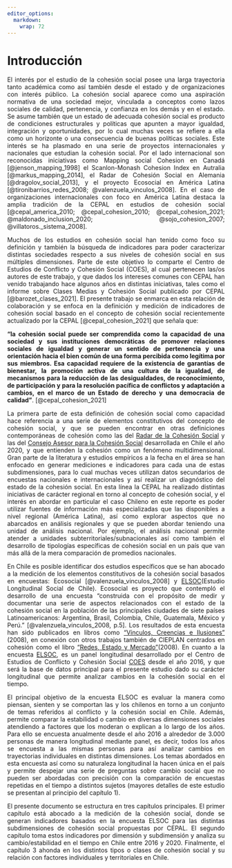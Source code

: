 ```yaml
---
editor_options:
  markdown:
    wrap: 72
---
```


# Introducción {-}

<div style="text-align: justify">

El interés por el estudio de la cohesión social posee una larga trayectoria tanto académica como así también desde el estado y de organizaciones con interés público. La cohesión social aparece como una aspiración normativa de una sociedad mejor, vinculada a conceptos como lazos sociales de calidad, pertenencia, y confianza en los demás y en el estado. Se asume también que un estado de adecuada cohesión social es producto de condiciones estructurales y políticas que apunten a mayor igualdad, integración y oportunidades, por lo cual muchas veces se refiere a ella como un horizonte o una consecuencia de buenas políticas sociales. Este interés se ha plasmado en una serie de proyectos internacionales y nacionales que estudian la cohesión social. Por el lado internacional son reconocidas iniciativas como Mapping social Cohesion en Canadá [@jenson_mapping_1998] el Scanlon-Monash Cohesion Index en Autralia [@markus_mapping_2014], el Radar de Cohesión Social en Alemania [@dragolov_social_2013], y el proyecto Ecosocial en América Latina [@tironibarrios_redes_2008; @valenzuela_vinculos_2008]. En el caso de organizaciones internacionales con foco en América Latina destaca la amplia tradición de la CEPAL en estudios de cohesión social [@cepal_america_2010; @cepal_cohesion_2010; @cepal_cohesion_2021; @maldonado_inclusion_2020; @sojo_cohesion_2007; @villatoros._sistema_2008].

Muchos de los estudios en cohesión social han tenido como foco su definición y también la búsqueda de indicadores para poder caracterizar distintas sociedades respecto a sus niveles de cohesión social en sus múltiples dimensiones. Parte de este objetivo lo comparte el Centro de Estudios de Conflicto y Cohesión Social (COES), al cual pertenecen las/os autores de este trabajo, y que dados los intereses comunes con CEPAL han venido trabajando hace algunos años en distintas iniciativas, tales como el informe sobre Clases Medias y Cohesión Social  publicado por CEPAL [@barozet_clases_2021]. El presente trabajo se enmarca en esta relación de colaboración y se enfoca en la definición y medición de indicadores de cohesión social basado en el concepto de cohesión social recientemente actualizado por la CEPAL [@cepal_cohesion_2021] que señala que:

**“la cohesión social puede ser comprendida como la capacidad de una  sociedad y sus instituciones democráticas de promover relaciones sociales de igualdad y generar un sentido de  pertenencia y una orientación hacia el bien común de una forma percibida como legítima por sus miembros. Esa  capacidad requiere de la existencia de garantías de bienestar, la promoción activa de una cultura de la  igualdad, de mecanismos para la reducción de las desigualdades, de reconocimiento, de participación y para  la resolución pacífica de conflictos y adaptación a cambios, en el marco de un Estado de derecho y una  democracia de calidad”**. [@cepal_cohesion_2021]

La primera parte de esta definición de cohesión social como capacidad hace referencia a una serie de elementos constitutivos del concepto de cohesión social, y que se pueden encontrar en otras definiciones contemporáneas de cohesión como las del [Radar de la Cohesión Social](https://www.bertelsmann-stiftung.de/en/publications/publication/did/social-cohesion-radar/) y las del [Consejo Asesor para la Cohesión Social](https://www.desarrollosocialyfamilia.gob.cl/storage/docs/Informe_Final_Consejo_Cohesion_Social.pdf) desarrollada en Chile el año 2020, y que entienden la cohesión como un fenómeno multidimensional. Gran parte de la literatura y estudios empíricos a la fecha en el área se han enfocado en generar mediciones e indicadores para cada una de estas subdimensiones, para lo cual muchas veces utilizan datos secundarios de encuestas nacionales e internacionales y así realizar un diagnóstico del estado de la cohesión social. En esta línea la CEPAL ha realizado distintas iniciativas de carácter regional en torno al concepto de cohesión social, y el interés en abordar en particular el caso Chileno en este reporte es poder utilizar fuentes de información más especializadas que las disponibles a nivel regional (América Latina), así como explorar aspectos que no abarcados en análisis regionales y que se pueden abordar teniendo una unidad de análisis nacional. Por ejemplo, el análisis nacional permite atender a unidades subterritoriales/subnacionales así como también el desarrollo de tipologías específicas de cohesión social en un país que van más allá de la mera comparación de promedios nacionales. 

En Chile es posible identificar dos estudios específicos que se han abocado a la medición de los elementos constitutivos de la cohesión social basados en encuestas: Ecosocial [@valenzuela_vinculos_2008] y [ELSOC](https://coes.cl/encuesta-panel/)(Estudio Longitudinal Social de Chile). Ecosocial es proyecto que contempló el desarrollo de una encuesta "construida con el propósito de medir y documentar una serie de aspectos relacionados con el estado de la cohesión social en la población de las principales ciudades de siete países Latinoamericanos: Argentina, Brasil, Colombia, Chile, Guatemala, México y Perú." [@valenzuela_vinculos_2008, p.5]. Los resultados de esta encuesta han sido publicados en libros como ["Vínculos, Creencias e Ilusiones"](https://www.cieplan.org/wp-content/uploads/2019/12/Libro_Completo_Vinculos_Creencia_e_Ilusiones.pdf) (2008), en conexión con otros trabajos también de CIEPLAN centrados en cohesión como el libro ["Redes, Estado y Mercado"](https://www.cieplan.org/wp-content/uploads/2019/12/Libro_Completo_Redes_Estado_y_Mercado_compressed.pdf)(2008). En cuanto a la encuesta [ELSOC](https://coes.cl/encuesta-panel/), es un panel longitudinal desarrollado por el Centro de Estudios de Conflicto y Cohesión Social [COES](https://www.coes.cl/) desde el año 2016, y que será la base de datos principal para el presente estudio dado su carácter longitudinal que permite analizar cambios en la cohesión social en el tiempo.

El principal objetivo de la encuesta ELSOC es evaluar la manera como piensan, sienten y se comportan las y los chilenos en torno a un conjunto de temas referidos al conflicto y la cohesión social en Chile. Además, permite comparar la estabilidad o cambio en diversas dimensiones sociales atendiendo a factores que los moderan o explican a lo largo de los años. Para ello se encuesta anualmente desde el año 2016 a alrededor de 3.000 personas de manera longitudinal mediante panel, es decir, todos los años se encuesta a las mismas personas para así analizar cambios en trayectorias individuales en distintas dimensiones. Los temas abordados  en esta encuesta así como su naturaleza longitudinal la hacen única en el país y permite despejar una serie de preguntas sobre cambio social que no pueden ser abordadas con precisión con la comparación de encuestas repetidas en el tiempo a distintos sujetos (mayores detalles de este estudio se presentan al principio del capítulo 1).

El presente documento se estructura en tres capítulos principales. El primer capítulo está abocado a la medición de la cohesión social, donde se generan indicadores basados en la encuesta ELSOC para las distintas subdimensiones de cohesión social propuestas por CEPAL. El segundo capítulo toma estos indicadores por dimensión y subdimensión y analiza su cambio/estabilidad en el tiempo en Chile entre 2016 y 2020. Finalmente, el capítulo 3 ahonda en los distintos tipos o clases de cohesión social y su relación con factores individuales y territoriales en Chile.
